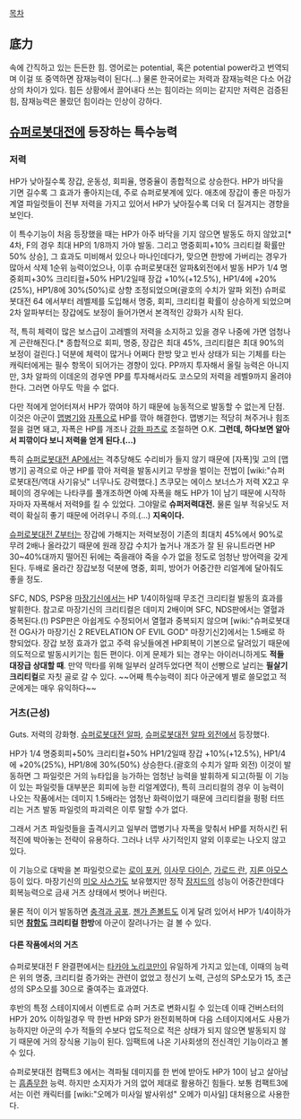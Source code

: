 [[목차]]

== 底力 ==
속에 간직하고 있는 든든한 힘. 영어로는 potential, 혹은 potential power라고 번역되며 이걸 또 중역하면 잠재능력이 된다(...) 물론 한국어로는 저력과 잠재능력은 다소 어감상의 차이가 있다. 힘든 상황에서 끌어내다 쓰는 힘이라는 의미는 같지만 저력은 검증된 힘, 잠재능력은 몰랐던 힘이라는 인상이 강하다. 

== [[슈퍼로봇대전]]에 등장하는 특수능력 ==
=== 저력 ===
HP가 낮아질수록 장갑, 운동성, 회피율, 명중율이 종합적으로 상승한다. HP가 바닥을 기면 길수록 그 효과가 좋아지는데, 주로 슈퍼로봇계에 있다. 애초에 장갑이 좋은 마징가 계열 파일럿들이 전부 저력을 가지고 있어서 HP가 낮아질수록 더욱 더 질겨지는 경향을 보인다. 

이 특수기능이 처음 등장했을 때는 HP가 아주 바닥을 기지 않으면 발동도 하지 않았고[* 4차, F의 경우 최대 HP의 1/8까지 가야 발동. 그리고 명중회피+10% 크리티컬 확률만 50% 상승], 그 효과도 미비해서 있으나 마나인데다가, 맞으면 한방에 가버리는 경우가 많아서 삭제 1순위 능력이었으나, 이후 슈퍼로봇대전 알파&외전에서 발동 HP가 1/4 명중회피+30% 크리티컬+50% HP1/2일때 장갑 +10%(+12.5%), HP1/4에 +20%(25%), HP1/8에 30%(50%)로 상향 조정되었으며(괄호의 수치가 알파 외전) 슈퍼로봇대전 64 에서부터 레벨제를 도입해서 명중, 회피, 크리티컬 확률이 상승하게 되었으며 2차 알파부터는 장갑에도 보정이 들어가면서 본격적인 강화가 시작 된다. 

적, 특히 체력이 많은 보스급이 고레벨의 저력을 소지하고 있을 경우 나중에 가면 엄청나게 곤란해진다.[* 종합적으로 회피, 명중, 장갑은 최대 45%, 크리티컬은 최대 90%의 보정이 걸린다.] 덕분에 체력이 많거나 어쩌다 한방 맞고 빈사 상태가 되는 기체를 타는 캐릭터에게는 필수 항목이 되어가는 경향이 있다. PP까지 투자해서 올릴 능력은 아니지만, 3차 알파의 이데온의 경우엔 PP를 투자해서라도 코스모의 저력을 레벨9까지 올려야 한다. 그러면 아무도 막을 수 없다.

다만 적에게 얻어터져서 HP가 깎여야 하기 때문에 능동적으로 발동할 수 없는게 단점. 이것은 아군이 [[맵병기]]와 [[자폭]]으로 HP를 깎아 해결한다. 맵병기는 적당히 쳐주거나 힘조절을 걸면 돼고, 자폭은 HP를 개조나 [[강화 파츠]]로 조절하면 O.K. '''그런데, 하다보면 알아서 피깎이다 보니 저력을 얻게 된다.(...)'''

특히 [[슈퍼로봇대전 AP]]에서는 격추당해도 수리비가 들지 않기 때문에 [자폭]및 고의 [맵병기] 공격으로 아군 HP를 깎아 저력을 발동시키고 무쌍을 벌이는 전법이 [wiki:"슈퍼로봇대전/역대 사기유닛" 너무나도 강력했다.] 츠쿠모는 에이스 보너스가 저력 X2고 우페이의 경우에는 나타쿠를 풀개조하면 아예 자폭을 해도 HP가 1이 남기 때문에 시작하자마자 자폭해서 저력9를 킬 수 있었다. 그야말로 '''슈퍼저력대전.''' 물론 일부 적유닛도 저력이 확실히 좋기 때문에 어려우니 주의.(...) '''지옥이다.'''

[[슈퍼로봇대전 Z]]부터는 장갑에 가해지는 저력보정이 기존의 최대치 45%에서 90%로 무려 2배나 올라갔기 때문에 원래 장갑 수치가 높거나 개조가 잘 된 유니트라면 HP 30~40%대까지 떨어진 뒤에는 죽을래야 죽을 수가 없을 정도로 엄청난 방어력을 갖게 된다. 두배로 올라간 장갑보정 덕분에 명중, 회피, 방어가 어중간한 리얼계에 달아줘도 좋을 정도. 

SFC, NDS, PSP용 [[마장기신]]에서는 HP 1/4이하일때 무조건 크리티컬 발동의 효과를 발휘한다. 참고로 마장기신의 크리티컬은 데미지 2배이며 SFC, NDS판에서는 열혈과 중복된다.(!) PSP판은 아쉽게도 수정되어서 열혈과 중복되지 않으며 [wiki:"슈퍼로봇대전 OG사가 마장기신 2 REVELATION OF EVIL GOD" 마장기신2]에서는 1.5배로 하향되었다. 장갑 보정 효과가 없고 주력 유닛들에겐 HP회복이 기본으로 달려있기 때문에 의도적으로 발동시키기는 힘든 편이다. 이게 문제가 되는 경우는 아이러니하게도 '''적들 대장급 상대할 때'''. 만약 막타를 위해 일부러 살려두었다면 적이 선빵으로 날리는 '''필살기 크리티컬'''로 자칫 골로 갈 수 있다. ~~어째 특수능력이 죄다 아군에게 별로 쓸모없고 적군에게는 매우 유익하다~~

=== 거츠(근성) ===
Guts. 저력의 강화형. [[슈퍼로봇대전 알파]], [[슈퍼로봇대전 알파 외전]]에서 등장했다.

HP가 1/4 명중회피+50% 크리티컬+50% HP1/2일때 장갑 +10%(+12.5%), HP1/4에 +20%(25%), HP1/8에 30%(50%) 상승한다.(괄호의 수치가 알파 외전) 이것이 발동하면 그 파일럿은 거의 뉴타입을 능가하는 엄청난 능력을 발휘하게 되고(하필 이 기능이 있는 파일럿들 대부분은 회피에 능한 리얼계였다), 특히 크리티컬의 경우 이 능력이 나오는 작품에서는 데미지 1.5배라는 엄청난 화력이었기 때문에 크리티컬을 펑펑 터뜨리는 거츠 발동 파일럿의 파괴력은 이루 말할 수가 없다. 

그래서 거츠 파일럿들을 출격시키고 일부러 맵병기나 자폭을 맞춰서 HP를 저하시킨 뒤 적진에 박아놓는 전략이 유용하다. 그러나 너무 사기적인지 알외 이후로는 나오지 않고 있다.

이 기능으로 대박을 본 파일럿으로는 [[로이 포커]], [[이사무 다이슨]], [[가로드 란]], [[지론 아모스]] 등이 있다. 마장기신의 [[미오 사스가]]도 보유했지만 정작 [[잠지드]]의 성능이 어중간한데다 회복능력으로 금새 거츠 상태에서 벗어나 버린다.

물론 적이 이거 발동하면 [[충격과 공포]]. [[젠가 존볼트]]도 이게 달려 있어서 HP가 1/4이하가 되면 '''[[참함도]] 크리티컬 한방'''에 아군이 잘려나가는 걸 볼 수 있다.

==== 다른 작품에서의 거츠 ====
슈퍼로봇대전 F 완결편에서는 [[타카야 노리코]]만이 유일하게 가지고 있는데, 이때의 능력은 위의 명중, 크리티컬 증가와는 관련이 없었고 정신기 노력, 근성의 SP소모가 15, 초근성의 SP소모를 30으로 줄여주는 효과였다. 

후반의 특정 스테이지에서 이벤트로 슈퍼 거츠로 변화시킬 수 있는데 이때 건버스터의 HP가 20% 이하일경우 딱 한번 HP와 SP가 완전회복하며 다음 스테이지에서도 사용가능하지만 아군의 수가 적들의 수보다 압도적으로 적은 상태가 되지 않으면 발동되지 않기 때문에 거의 장식용 기능이 된다. 임팩트에 나온 기사회생의 전신격인 기능이라고 볼 수 있다.

슈퍼로봇대전 컴팩트3 에서는 격파될 데미지를 한 번에 받아도 HP가 10이 남고 살아남는 [[흠좀무]]한 능력. 하지만 소지자가 거의 없어 제대로 활용하긴 힘들다. 보통 컴팩트3에서는 이런 캐릭터를 [wiki:"오메가 미사일 발사위성" 오메가 미사일] 대처용으로 사용한다.
